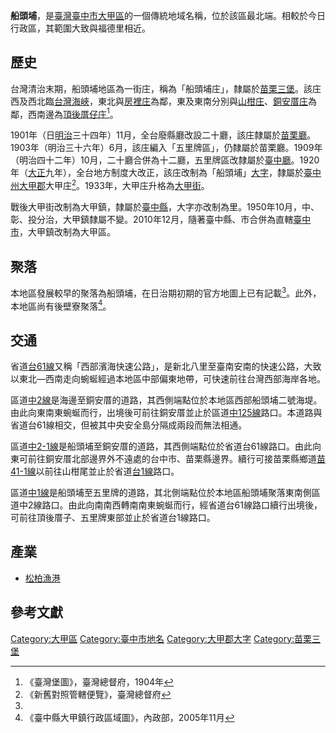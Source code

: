 {{noteTA
|1 = zh-cn:庄; zh-hk:庄; zh-tw:庄;
}}
{{Infobox Hokkien name
| title      = 船頭埔
| hanji      = 船頭埔
| poj        = Chûn-thâu-po˙
| sinbhundzi = 
| hanlo      = 
| tl         = Tsûn-thâu-poo
| bp         = Zúntáubōo
| hongim     = 
| hokkienipa = 
| lm         = 
| image      = 
| image_size = 
| caption    = 
}}
'''船頭埔'''，是[[臺灣|臺灣]][[臺中市|臺中市]][[大甲區|大甲區]]的一個傳統地域名稱，位於該區最北端。相較於今日行政區，其範圍大致與福德里相近。

==歷史==
台灣清治末期，船頭埔地區為一街庄，稱為「船頭埔庄」，隸屬於[[苗栗三堡|苗栗三堡]]。該庄西及西北臨[[台灣海峽|台灣海峽]]，東北與[[房裡|房裡庄]]為鄰，東及東南分別與[[山柑_(地名)|山柑庄]]、[[銅安厝|銅安厝庄]]為鄰，西南邊為[[頂後厝子|頂後厝仔庄]]<ref name="臺灣堡圖">《臺灣堡圖》，臺灣總督府，1904年</ref>。

1901年（日[[明治|明治]]三十四年）11月，全台廢縣廳改設二十廳，該庄隸屬於[[苗栗廳|苗栗廳]]。1903年（明治三十六年）6月，該庄編入「五里牌區」，仍隸屬於苗栗廳。1909年（明治四十二年）10月，二十廳合併為十二廳，五里牌區改隸屬於[[臺中廳|臺中廳]]。1920年（[[大正|大正]]九年），全台地方制度大改正，該庄改制為「船頭埔」[[大字|大字]]，隸屬於[[臺中州|臺中州]][[大甲郡|大甲郡]]大甲庄<ref>《新舊對照管轄便覽》，臺灣總督府</ref>。1933年，大甲庄升格為[[大甲街|大甲街]]。

戰後大甲街改制為大甲鎮，隸屬於[[臺中縣|臺中縣]]，大字亦改制為里。1950年10月，中、彰、投分治，大甲鎮隸屬不變。2010年12月，隨著臺中縣、市合併為直轄[[臺中市|臺中市]]，大甲鎮改制為大甲區。

==聚落==
本地區發展較早的聚落為船頭埔，在日治期初期的官方地圖上已有記載<ref name="臺灣堡圖"/>。此外，本地區尚有後壁寮聚落<ref>《臺中縣大甲鎮行政區域圖》，內政部，2005年11月</ref>。

==交通==
省道[[台61線|台61線]]又稱「西部濱海快速公路」，是新北八里至臺南安南的快速公路，大致以東北—西南走向蜿蜒經過本地區中部偏東地帶，可快速前往台灣西部海岸各地。

區道[[中2線|中2線]]是海邊至銅安厝的道路，其西側端點位於本地區西部船頭埔二號海堤。由此向東南東蜿蜒而行，出境後可前往銅安厝並止於區道[[中125線|中125線]]路口。本道路與省道台61線相交，但被其中央安全島分隔成兩段而無法相通。

區道[[中2-1線|中2-1線]]是船頭埔至銅安厝的道路，其西側端點位於省道台61線路口。由此向東可前往銅安厝北部邊界外不遠處的台中市、苗栗縣邊界。續行可接苗栗縣鄉道[[苗41-1線|苗41-1線]]以前往山柑尾並止於省道[[台1線|台1線]]路口。

區道[[中1線|中1線]]是船頭埔至五里牌的道路，其北側端點位於本地區船頭埔聚落東南側區道中2線路口。由此向南南西轉南南東蜿蜒而行，經省道台61線路口續行出境後，可前往頂後厝子、五里牌東部並止於省道台1線路口。

==產業==
*[[松柏漁港|松柏漁港]]

==參考文獻==
{{reflist}}

{{大甲郡}}

[[Category:大甲區|Category:大甲區]]
[[Category:臺中市地名|Category:臺中市地名]]
[[Category:大甲郡大字|Category:大甲郡大字]]
[[Category:苗栗三堡|Category:苗栗三堡]]